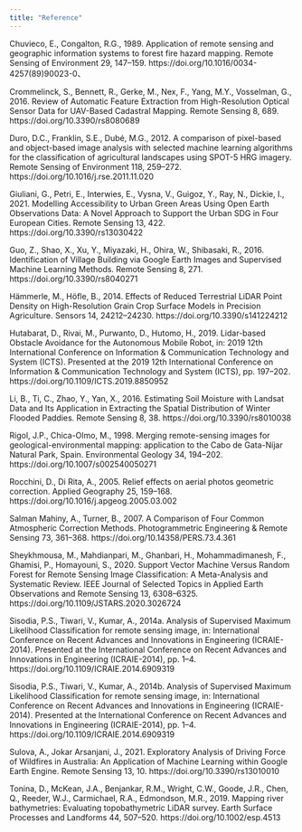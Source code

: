 ```yaml
---
title: "Reference"
---
```


Chuvieco, E., Congalton, R.G., 1989. Application of remote sensing and geographic information systems to forest fire hazard mapping. Remote Sensing of Environment 29, 147–159. https://doi.org/10.1016/0034-4257(89)90023-0、

Crommelinck, S., Bennett, R., Gerke, M., Nex, F., Yang, M.Y., Vosselman, G., 2016. Review of Automatic Feature Extraction from High-Resolution Optical Sensor Data for UAV-Based Cadastral Mapping. Remote Sensing 8, 689. https://doi.org/10.3390/rs8080689

Duro, D.C., Franklin, S.E., Dubé, M.G., 2012. A comparison of pixel-based and object-based image analysis with selected machine learning algorithms for the classification of agricultural landscapes using SPOT-5 HRG imagery. Remote Sensing of Environment 118, 259–272. https://doi.org/10.1016/j.rse.2011.11.020

Giuliani, G., Petri, E., Interwies, E., Vysna, V., Guigoz, Y., Ray, N., Dickie, I., 2021. Modelling Accessibility to Urban Green Areas Using Open Earth Observations Data: A Novel Approach to Support the Urban SDG in Four European Cities. Remote Sensing 13, 422. https://doi.org/10.3390/rs13030422

Guo, Z., Shao, X., Xu, Y., Miyazaki, H., Ohira, W., Shibasaki, R., 2016. Identification of Village Building via Google Earth Images and Supervised Machine Learning Methods. Remote Sensing 8, 271. https://doi.org/10.3390/rs8040271

Hämmerle, M., Höfle, B., 2014. Effects of Reduced Terrestrial LiDAR Point Density on High-Resolution Grain Crop Surface Models in Precision Agriculture. Sensors 14, 24212–24230. https://doi.org/10.3390/s141224212

Hutabarat, D., Rivai, M., Purwanto, D., Hutomo, H., 2019. Lidar-based Obstacle Avoidance for the Autonomous Mobile Robot, in: 2019 12th International Conference on Information & Communication Technology and System (ICTS). Presented at the 2019 12th International Conference on Information & Communication Technology and System (ICTS), pp. 197–202. https://doi.org/10.1109/ICTS.2019.8850952

Li, B., Ti, C., Zhao, Y., Yan, X., 2016. Estimating Soil Moisture with Landsat Data and Its Application in Extracting the Spatial Distribution of Winter Flooded Paddies. Remote Sensing 8, 38. https://doi.org/10.3390/rs8010038

Rigol, J.P., Chica-Olmo, M., 1998. Merging remote-sensing images for geological-environmental mapping: application to the Cabo de Gata-Níjar Natural Park, Spain. Environmental Geology 34, 194–202. https://doi.org/10.1007/s002540050271

Rocchini, D., Di Rita, A., 2005. Relief effects on aerial photos geometric correction. Applied Geography 25, 159–168. https://doi.org/10.1016/j.apgeog.2005.03.002

Salman Mahiny, A., Turner, B., 2007. A Comparison of Four Common Atmospheric Correction Methods. Photogrammetric Engineering & Remote Sensing 73, 361–368. https://doi.org/10.14358/PERS.73.4.361

Sheykhmousa, M., Mahdianpari, M., Ghanbari, H., Mohammadimanesh, F., Ghamisi, P., Homayouni, S., 2020. Support Vector Machine Versus Random Forest for Remote Sensing Image Classification: A Meta-Analysis and Systematic Review. IEEE Journal of Selected Topics in Applied Earth Observations and Remote Sensing 13, 6308–6325. https://doi.org/10.1109/JSTARS.2020.3026724

Sisodia, P.S., Tiwari, V., Kumar, A., 2014a. Analysis of Supervised Maximum Likelihood Classification for remote sensing image, in: International Conference on Recent Advances and Innovations in Engineering (ICRAIE-2014). Presented at the International Conference on Recent Advances and Innovations in Engineering (ICRAIE-2014), pp. 1–4. https://doi.org/10.1109/ICRAIE.2014.6909319

Sisodia, P.S., Tiwari, V., Kumar, A., 2014b. Analysis of Supervised Maximum Likelihood Classification for remote sensing image, in: International Conference on Recent Advances and Innovations in Engineering (ICRAIE-2014). Presented at the International Conference on Recent Advances and Innovations in Engineering (ICRAIE-2014), pp. 1–4. https://doi.org/10.1109/ICRAIE.2014.6909319

Sulova, A., Jokar Arsanjani, J., 2021. Exploratory Analysis of Driving Force of Wildfires in Australia: An Application of Machine Learning within Google Earth Engine. Remote Sensing 13, 10. https://doi.org/10.3390/rs13010010

Tonina, D., McKean, J.A., Benjankar, R.M., Wright, C.W., Goode, J.R., Chen, Q., Reeder, W.J., Carmichael, R.A., Edmondson, M.R., 2019. Mapping river bathymetries: Evaluating topobathymetric LiDAR survey. Earth Surface Processes and Landforms 44, 507–520. https://doi.org/10.1002/esp.4513

